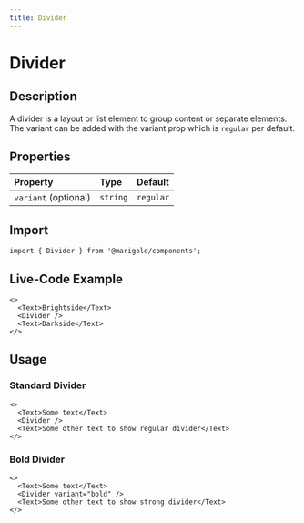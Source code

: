 ```yaml
---
title: Divider
---
```


# Divider

## Description

A divider is a layout or list element to group content or separate elements.
The variant can be added with the variant prop which is `regular` per default.

## Properties

| Property             | Type     | Default   |
| :------------------- | :------- | :-------- |
| `variant` (optional) | `string` | `regular` |

## Import

```tsx code
import { Divider } from '@marigold/components';
```

## Live-Code Example

```tsx live
<>
  <Text>Brightside</Text>
  <Divider />
  <Text>Darkside</Text>
</>
```

## Usage

### Standard Divider

```tsx
<>
  <Text>Some text</Text>
  <Divider />
  <Text>Some other text to show regular divider</Text>
</>
```

### Bold Divider

```tsx
<>
  <Text>Some text</Text>
  <Divider variant="bold" />
  <Text>Some other text to show strong divider</Text>
</>
```
